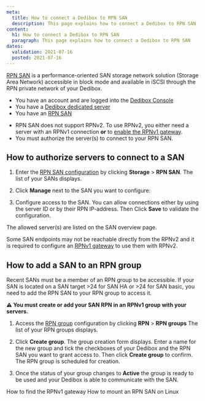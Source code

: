 ```yaml
---
meta:
  title: How to connect a Dedibox to RPN SAN
  description: This page explains how to connect a Dedibox to RPN SAN
content:
  h1: How to connect a Dedibox to RPN SAN
  paragraph: This page explains how to connect a Dedibox to RPN SAN
dates:
  validation: 2021-07-16
  posted: 2021-07-16
---
```



[RPN SAN](https://www.scaleway.com/en/dedibox/storage/rpn-san/) is a performance-oriented SAN storage network solution (Storage Area Network) accessible in block mode and available in iSCSI through the RPN private network of your Dedibox.

<Message type="requirement">

* You have an account and are logged into the [Dedibox Console](https://console.online.net)
* You have a [Dedibox dedicated server](https://www.scaleway.com/en/dedibox/)
* You have an [RPN SAN](https://www.scaleway.com/en/dedibox/storage/rpn-san/) 

</Message>

<Message type="important">

- RPN SAN does not support RPNv2. To use RPNv2, you either need a server with an RPNv1 connection **or** to [enable the RPNv1 gateway](/dedibox-network/rpn/how-to/configure-rpnv1-gateway).
- You must authorize the server(s) to connect to your RPN SAN.

</Message>

## How to authorize servers to connect to a SAN

1. Enter the [RPN SAN configuration](https://console.online.net/en/server/rpn/san) by clicking **Storage** > **RPN SAN**. The list of your SANs displays.

2. Click **Manage** next to the SAN you want to configure:

  <Lightbox src="scaleway_rpn_san_manage.png" alt="" />

3. Configure access to the SAN. You can allow connections either by using the server ID or by their RPN IP-address. Then Click **Save** to validate the configuration.

<Lightbox src="scaleway_rpn_san_add.png" alt="" />

The allowed server(s) are listed on the SAN overview page. 

<Message type="tip">

Some SAN endpoints may not be reachable directly from the RPNv2 and it is required to configure an [RPNv1 gateway](/dedibox-network/rpn/how-to/configure-rpnv1-gateway/) to use them with RPNv2.

</Message>

## How to add a SAN to an RPN group

<Message type="tip">

Recent SANs must be a member of an RPN group to be accessible. If your SAN is located on a SAN target >24 for SAN HA or >24 for SAN basic, you need to add the RPN SAN to your RPN group to access it.

</Message>

<Message type="note">

**⚠ You must create or add your SAN RPN in an RPNv1 group with your servers.**

</Message>

1. Access the [RPN group](https://console.online.net/en/server/rpn) configuration by clicking **RPN** > **RPN groups** The list of your RPN groups displays.

2. Click **Create group**. The group creation form displays. Enter a name for the new group and tick the checkboxes of your Dedibox and the RPN SAN you want to grant access to. Then click **Create group** to confirm. The RPN group is scheduled for creation. 

3. Once the status of your group changes to **Active** the group is ready to be used and your Dedibox is able to communicate with the SAN.

<Lightbox src="scaleway_rpn_san_added.png" alt="" />

<Navigation title="See Also">
  <PreviousButton to="/dedibox-network/rpn/how-to/find-rpn-gateway/">How to find the RPNv1 gateway</PreviousButton>
  <NextButton to="/dedibox-network/rpn/how-to/mount-rpn-san-linux/">How to mount an RPN SAN on Linux</NextButton>
</Navigation>